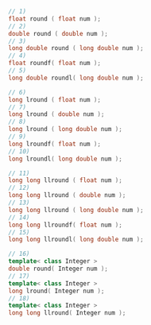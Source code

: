```cpp
// 1)
float round ( float num );
// 2)
double round ( double num );
// 3)
long double round ( long double num );
// 4)
float roundf( float num );
// 5)
long double roundl( long double num );
```
```cpp title="Rounding to long"
// 6)
long lround ( float num );
// 7)
long lround ( double num );
// 8)
long lround ( long double num );
// 9)
long lroundf( float num );
// 10)
long lroundl( long double num );
```
```cpp title="Rounding to long long"
// 11)
long long llround ( float num );
// 12)
long long llround ( double num );
// 13)
long long llround ( long double num );
// 14)
long long llroundf( float num );
// 15)
long long llroundl( long double num );
```
```cpp title="Additional Overloads"
// 16)
template< class Integer >
double round( Integer num );
// 17)
template< class Integer >
long lround( Integer num );
// 18)
template< class Integer >
long long llround( Integer num );
```